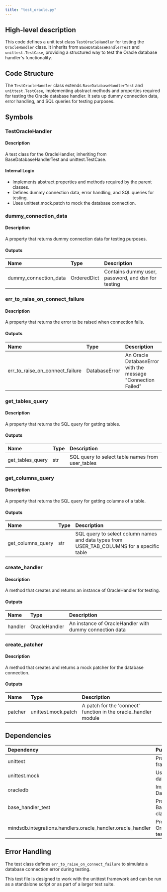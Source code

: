 ```yaml
---
title: "test_oracle.py"
---
```


## High-level description
This code defines a unit test class `TestOracleHandler` for testing the `OracleHandler` class. It inherits from `BaseDatabaseHandlerTest` and `unittest.TestCase`, providing a structured way to test the Oracle database handler's functionality.

## Code Structure
The `TestOracleHandler` class extends `BaseDatabaseHandlerTest` and `unittest.TestCase`, implementing abstract methods and properties required for testing the Oracle database handler. It sets up dummy connection data, error handling, and SQL queries for testing purposes.

## Symbols

### TestOracleHandler
#### Description
A test class for the OracleHandler, inheriting from BaseDatabaseHandlerTest and unittest.TestCase.

#### Internal Logic
- Implements abstract properties and methods required by the parent classes.
- Defines dummy connection data, error handling, and SQL queries for testing.
- Uses unittest.mock.patch to mock the database connection.

### dummy_connection_data
#### Description
A property that returns dummy connection data for testing purposes.

#### Outputs
| Name | Type | Description |
|:-----|:-----|:------------|
| dummy_connection_data | OrderedDict | Contains dummy user, password, and dsn for testing |

### err_to_raise_on_connect_failure
#### Description
A property that returns the error to be raised when connection fails.

#### Outputs
| Name | Type | Description |
|:-----|:-----|:------------|
| err_to_raise_on_connect_failure | DatabaseError | An Oracle DatabaseError with the message "Connection Failed" |

### get_tables_query
#### Description
A property that returns the SQL query for getting tables.

#### Outputs
| Name | Type | Description |
|:-----|:-----|:------------|
| get_tables_query | str | SQL query to select table names from user_tables |

### get_columns_query
#### Description
A property that returns the SQL query for getting columns of a table.

#### Outputs
| Name | Type | Description |
|:-----|:-----|:------------|
| get_columns_query | str | SQL query to select column names and data types from USER_TAB_COLUMNS for a specific table |

### create_handler
#### Description
A method that creates and returns an instance of OracleHandler for testing.

#### Outputs
| Name | Type | Description |
|:-----|:-----|:------------|
| handler | OracleHandler | An instance of OracleHandler with dummy connection data |

### create_patcher
#### Description
A method that creates and returns a mock patcher for the database connection.

#### Outputs
| Name | Type | Description |
|:-----|:-----|:------------|
| patcher | unittest.mock.patch | A patch for the 'connect' function in the oracle_handler module |

## Dependencies
| Dependency | Purpose |
|:-----------|:--------|
| unittest | Provides the testing framework |
| unittest.mock | Used for mocking the database connection |
| oracledb | Imported for the DatabaseError exception |
| base_handler_test | Provides the BaseDatabaseHandlerTest class |
| mindsdb.integrations.handlers.oracle_handler.oracle_handler | Provides the OracleHandler class being tested |

## Error Handling
The test class defines `err_to_raise_on_connect_failure` to simulate a database connection error during testing.

This test file is designed to work with the unittest framework and can be run as a standalone script or as part of a larger test suite.